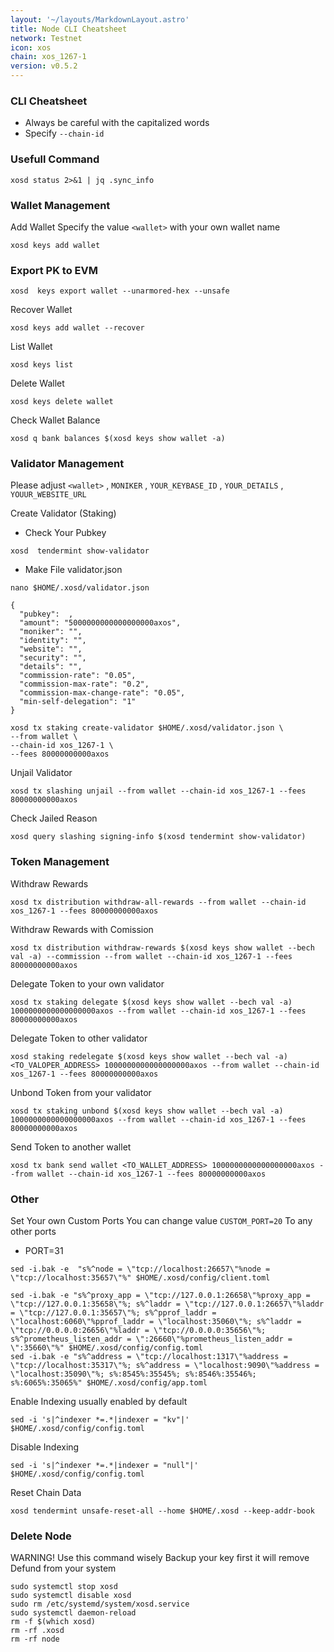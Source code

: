 ```yaml
---
layout: '~/layouts/MarkdownLayout.astro'
title: Node CLI Cheatsheet
network: Testnet
icon: xos
chain: xos_1267-1
version: v0.5.2
---
```


### CLI Cheatsheet

- Always be careful with the capitalized words
- Specify `--chain-id`

### Usefull Command
```
xosd status 2>&1 | jq .sync_info
```

### Wallet Management

Add Wallet
Specify the value `<wallet>` with your own wallet name

```
xosd keys add wallet
```
### Export PK to EVM
```
xosd  keys export wallet --unarmored-hex --unsafe
```

Recover Wallet
```
xosd keys add wallet --recover
```

List Wallet
```
xosd keys list
```

Delete Wallet
```
xosd keys delete wallet
```

Check Wallet Balance
```
xosd q bank balances $(xosd keys show wallet -a)
```

### Validator Management

Please adjust `<wallet>` , `MONIKER` , `YOUR_KEYBASE_ID` , `YOUR_DETAILS` , `YOUUR_WEBSITE_URL`

Create Validator (Staking)
- Check Your Pubkey
```
xosd  tendermint show-validator
```
- Make File validator.json
```
nano $HOME/.xosd/validator.json
```
```
{
  "pubkey":  ,
  "amount": "5000000000000000000axos",
  "moniker": "",
  "identity": "",
  "website": "",
  "security": "",
  "details": "",
  "commission-rate": "0.05",
  "commission-max-rate": "0.2",
  "commission-max-change-rate": "0.05",
  "min-self-delegation": "1"
}
```
```
xosd tx staking create-validator $HOME/.xosd/validator.json \
--from wallet \
--chain-id xos_1267-1 \
--fees 80000000000axos 
```

Unjail Validator
```
xosd tx slashing unjail --from wallet --chain-id xos_1267-1 --fees 80000000000axos
```

Check Jailed Reason
```
xosd query slashing signing-info $(xosd tendermint show-validator)
```

### Token Management

Withdraw Rewards
```
xosd tx distribution withdraw-all-rewards --from wallet --chain-id xos_1267-1 --fees 80000000000axos
```

Withdraw Rewards with Comission
```
xosd tx distribution withdraw-rewards $(xosd keys show wallet --bech val -a) --commission --from wallet --chain-id xos_1267-1 --fees 80000000000axos
```

Delegate Token to your own validator
```
xosd tx staking delegate $(xosd keys show wallet --bech val -a) 1000000000000000000axos --from wallet --chain-id xos_1267-1 --fees 80000000000axos
```

Delegate Token to other validator
```
xosd staking redelegate $(xosd keys show wallet --bech val -a) <TO_VALOPER_ADDRESS> 1000000000000000000axos --from wallet --chain-id xos_1267-1 --fees 80000000000axos
```

Unbond Token from your validator
```
xosd tx staking unbond $(xosd keys show wallet --bech val -a) 1000000000000000000axos --from wallet --chain-id xos_1267-1 --fees 80000000000axos
```

Send Token to another wallet
```
xosd tx bank send wallet <TO_WALLET_ADDRESS> 1000000000000000000axos --from wallet --chain-id xos_1267-1 --fees 80000000000axos
```

### Other

Set Your own Custom Ports
You can change value `CUSTOM_PORT=20` To any other ports

- PORT=31

```
sed -i.bak -e  "s%^node = \"tcp://localhost:26657\"%node = \"tcp://localhost:35657\"%" $HOME/.xosd/config/client.toml
```
```
sed -i.bak -e "s%^proxy_app = \"tcp://127.0.0.1:26658\"%proxy_app = \"tcp://127.0.0.1:35658\"%; s%^laddr = \"tcp://127.0.0.1:26657\"%laddr = \"tcp://127.0.0.1:35657\"%; s%^pprof_laddr = \"localhost:6060\"%pprof_laddr = \"localhost:35060\"%; s%^laddr = \"tcp://0.0.0.0:26656\"%laddr = \"tcp://0.0.0.0:35656\"%; s%^prometheus_listen_addr = \":26660\"%prometheus_listen_addr = \":35660\"%" $HOME/.xosd/config/config.toml
sed -i.bak -e "s%^address = \"tcp://localhost:1317\"%address = \"tcp://localhost:35317\"%; s%^address = \"localhost:9090\"%address = \"localhost:35090\"%; s%:8545%:35545%; s%:8546%:35546%; s%:6065%:35065%" $HOME/.xosd/config/app.toml
```

Enable Indexing usually enabled by default
```
sed -i 's|^indexer *=.*|indexer = "kv"|' $HOME/.xosd/config/config.toml
```

Disable Indexing
```
sed -i 's|^indexer *=.*|indexer = "null"|' $HOME/.xosd/config/config.toml
```

Reset Chain Data
```
xosd tendermint unsafe-reset-all --home $HOME/.xosd --keep-addr-book
```

### Delete Node

WARNING! Use this command wisely 
Backup your key first it will remove Defund from your system

```
sudo systemctl stop xosd
sudo systemctl disable xosd
sudo rm /etc/systemd/system/xosd.service
sudo systemctl daemon-reload
rm -f $(which xosd)
rm -rf .xosd
rm -rf node
```
